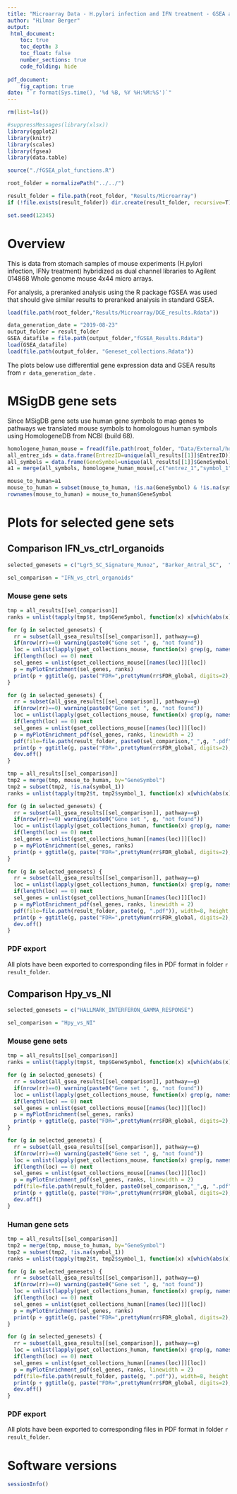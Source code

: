 ```yaml
---
title: "Microarray Data - H.pylori infection and IFN treatment - GSEA analysis on DGE results - Plots"
author: "Hilmar Berger"
output: 
 html_document:
    toc: true
    toc_depth: 3
    toc_float: false
    number_sections: true
    code_folding: hide
    
pdf_document:
    fig_caption: true
date: "`r format(Sys.time(), '%d %B, %Y %H:%M:%S')`"
---
```


```r
rm(list=ls())

#suppressMessages(library(xlsx))
library(ggplot2)
library(knitr)
library(scales)
library(fgsea)
library(data.table)

source("./fGSEA_plot_functions.R")

root_folder = normalizePath("../../")

result_folder = file.path(root_folder, "Results/Microarray")
if (!file.exists(result_folder)) dir.create(result_folder, recursive=T)

set.seed(12345)
```

# Overview

This is data from stomach samples of mouse experiments (H.pylori infection, IFNy treatment) hybridized as dual channel libraries to Agilent 014868 Whole genome mouse 4x44 micro arrays. 

For analysis, a preranked analysis using the R package fGSEA was used that should give similar results to preranked analysis in standard GSEA. 


```r
load(file.path(root_folder,"Results/Microarray/DGE_results.Rdata"))
```

```r
data_generation_date = "2019-08-23"
output_folder = result_folder
GSEA_datafile = file.path(output_folder,"fGSEA_Results.Rdata")
load(GSEA_datafile)
load(file.path(output_folder, "Geneset_collections.Rdata"))
```


The plots below use differential gene expression data and GSEA results from `r data_generation_date` .


# MSigDB gene sets

Since MSigDB gene sets use human gene symbols to map genes to pathways we translated mouse symbols to homologous human symbols using HomologeneDB from NCBI (build 68). 


```r
homologene_human_mouse = fread(file.path(root_folder, "Data/External/homologene_9606_10090.txt"))
all_entrez_ids = data.frame(EntrezID=unique(all_results[[1]]$EntrezID))
all_symbols = data.frame(GeneSymbol=unique(all_results[[1]]$GeneSymbol))
a1 = merge(all_symbols, homologene_human_mouse[,c("entrez_1","symbol_1","symbol_2"), with=F], by.x="GeneSymbol", by.y="symbol_2", all.x=T, sort=F)

mouse_to_human=a1
mouse_to_human = subset(mouse_to_human, !is.na(GeneSymbol) & !is.na(symbol_1) & !symbol_1 == "")
rownames(mouse_to_human) = mouse_to_human$GeneSymbol
```


# Plots for selected gene sets

## Comparison IFN_vs_ctrl_organoids


```r
selected_genesets = c("Lgr5_SC_Signature_Munoz", "Barker_Antral_SC",  "Herbst_et_al_Beta_catenin_targets","LEE_BMP2_TARGETS_DN", "LEE_BMP2_TARGETS_UP")
```


```r
sel_comparison = "IFN_vs_ctrl_organoids"
```

### Mouse gene sets

```r
tmp = all_results[[sel_comparison]]
ranks = unlist(tapply(tmp$t, tmp$GeneSymbol, function(x) x[which(abs(x)==max(abs(x)))] ))

for (g in selected_genesets) {
  rr = subset(all_gsea_results[[sel_comparison]], pathway==g)
  if(nrow(rr)==0) warning(paste0("Gene set ", g, "not found"))
  loc = unlist(lapply(gset_collections_mouse, function(x) grep(g, names(x))))
  if(length(loc) == 0) next 
  sel_genes = unlist(gset_collections_mouse[[names(loc)]][loc])
  p = myPlotEnrichment(sel_genes, ranks)
  print(p + ggtitle(g, paste("FDR=",prettyNum(rr$FDR_global, digits=2),", p=",prettyNum(rr$pval, digits=2), ", ES=",prettyNum(rr$ES, digits=2), ", NES=",prettyNum(rr$NES, digits=2) ) ) )
}
```


```r
for (g in selected_genesets) {
  rr = subset(all_gsea_results[[sel_comparison]], pathway==g)
  if(nrow(rr)==0) warning(paste0("Gene set ", g, "not found"))
  loc = unlist(lapply(gset_collections_mouse, function(x) grep(g, names(x))))
  if(length(loc) == 0) next
  sel_genes = unlist(gset_collections_mouse[[names(loc)]][loc])
  p = myPlotEnrichment_pdf(sel_genes, ranks, linewidth = 2)
  pdf(file=file.path(result_folder, paste0(sel_comparison,"_",g, ".pdf")), width=8, height = 6)
  print(p + ggtitle(g, paste("FDR=",prettyNum(rr$FDR_global, digits=2),", p=",prettyNum(rr$pval, digits=2), ", ES=",prettyNum(rr$ES, digits=2), ", NES=",prettyNum(rr$NES, digits=2) ) ) )
  dev.off()
}
```


```r
tmp = all_results[[sel_comparison]]
tmp2 = merge(tmp, mouse_to_human, by="GeneSymbol")
tmp2 = subset(tmp2, !is.na(symbol_1))
ranks = unlist(tapply(tmp2$t, tmp2$symbol_1, function(x) x[which(abs(x)==max(abs(x)))] ))

for (g in selected_genesets) {
  rr = subset(all_gsea_results[[sel_comparison]], pathway==g)
  if(nrow(rr)==0) warning(paste0("Gene set ", g, "not found"))
  loc = unlist(lapply(gset_collections_human, function(x) grep(g, names(x))))
  if(length(loc) == 0) next 
  sel_genes = unlist(gset_collections_human[[names(loc)]][loc])
  p = myPlotEnrichment(sel_genes, ranks)
  print(p + ggtitle(g, paste("FDR=",prettyNum(rr$FDR_global, digits=2),", p=",prettyNum(rr$pval, digits=2), ", ES=",prettyNum(rr$ES, digits=2), ", NES=",prettyNum(rr$NES, digits=2) ) ) )
}
```

```r
for (g in selected_genesets) {
  rr = subset(all_gsea_results[[sel_comparison]], pathway==g)
  loc = unlist(lapply(gset_collections_human, function(x) grep(g, names(x))))
  if(length(loc) == 0) next 
  sel_genes = unlist(gset_collections_human[[names(loc)]][loc])
  p = myPlotEnrichment_pdf(sel_genes, ranks, linewidth = 2)
  pdf(file=file.path(result_folder, paste(g, ".pdf")), width=8, height = 6)
  print(p + ggtitle(g, paste("FDR=",prettyNum(rr$FDR_global, digits=2),", p=",prettyNum(rr$pval, digits=2), ", ES=",prettyNum(rr$ES, digits=2), ", NES=",prettyNum(rr$NES, digits=2) ) ) )
  dev.off()
}
```

### PDF export

All plots have been exported to corresponding files in PDF format in folder `r result_folder`.


## Comparison Hpy_vs_NI


```r
selected_genesets = c("HALLMARK_INTERFERON_GAMMA_RESPONSE")
```


```r
sel_comparison = "Hpy_vs_NI"
```

### Mouse gene sets

```r
tmp = all_results[[sel_comparison]]
ranks = unlist(tapply(tmp$t, tmp$GeneSymbol, function(x) x[which(abs(x)==max(abs(x)))] ))

for (g in selected_genesets) {
  rr = subset(all_gsea_results[[sel_comparison]], pathway==g)
  if(nrow(rr)==0) warning(paste0("Gene set ", g, "not found"))
  loc = unlist(lapply(gset_collections_mouse, function(x) grep(g, names(x))))
  if(length(loc) == 0) next
  sel_genes = unlist(gset_collections_mouse[[names(loc)]][loc])
  p = myPlotEnrichment(sel_genes, ranks)
  print(p + ggtitle(g, paste("FDR=",prettyNum(rr$FDR_global, digits=2),", p=",prettyNum(rr$pval, digits=2), ", ES=",prettyNum(rr$ES, digits=2), ", NES=",prettyNum(rr$NES, digits=2) ) ) )
}
```

```r
for (g in selected_genesets) {
  rr = subset(all_gsea_results[[sel_comparison]], pathway==g)
  if(nrow(rr)==0) warning(paste0("Gene set ", g, "not found"))
  loc = unlist(lapply(gset_collections_mouse, function(x) grep(g, names(x))))
  if(length(loc) == 0) next
  sel_genes = unlist(gset_collections_mouse[[names(loc)]][loc])
  p = myPlotEnrichment_pdf(sel_genes, ranks, linewidth = 2)
  pdf(file=file.path(result_folder, paste0(sel_comparison,"_",g, ".pdf")), width=8, height = 6)
  print(p + ggtitle(g, paste("FDR=",prettyNum(rr$FDR_global, digits=2),", p=",prettyNum(rr$pval, digits=2), ", ES=",prettyNum(rr$ES, digits=2), ", NES=",prettyNum(rr$NES, digits=2) ) ) )
  dev.off()
}
```


### Human gene sets

```r
tmp = all_results[[sel_comparison]]
tmp2 = merge(tmp, mouse_to_human, by="GeneSymbol")
tmp2 = subset(tmp2, !is.na(symbol_1))
ranks = unlist(tapply(tmp2$t, tmp2$symbol_1, function(x) x[which(abs(x)==max(abs(x)))] ))

for (g in selected_genesets) {
  rr = subset(all_gsea_results[[sel_comparison]], pathway==g)
  if(nrow(rr)==0) warning(paste0("Gene set ", g, "not found"))
  loc = unlist(lapply(gset_collections_human, function(x) grep(g, names(x))))
  if(length(loc) == 0) next 
  sel_genes = unlist(gset_collections_human[[names(loc)]][loc])
  p = myPlotEnrichment(sel_genes, ranks)
  print(p + ggtitle(g, paste("FDR=",prettyNum(rr$FDR_global, digits=2),", p=",prettyNum(rr$pval, digits=2), ", ES=",prettyNum(rr$ES, digits=2), ", NES=",prettyNum(rr$NES, digits=2) ) ) )
}
```

```r
for (g in selected_genesets) {
  rr = subset(all_gsea_results[[sel_comparison]], pathway==g)
  loc = unlist(lapply(gset_collections_human, function(x) grep(g, names(x))))
  if(length(loc) == 0) next 
  sel_genes = unlist(gset_collections_human[[names(loc)]][loc])
  p = myPlotEnrichment_pdf(sel_genes, ranks, linewidth = 2)
  pdf(file=file.path(result_folder, paste(g, ".pdf")), width=8, height = 6)
  print(p + ggtitle(g, paste("FDR=",prettyNum(rr$FDR_global, digits=2),", p=",prettyNum(rr$pval, digits=2), ", ES=",prettyNum(rr$ES, digits=2), ", NES=",prettyNum(rr$NES, digits=2) ) ) )
  dev.off()
}
```


### PDF export

All plots have been exported to corresponding files in PDF format in folder `r result_folder`.


# Software versions

```r
sessionInfo()
```
